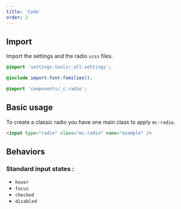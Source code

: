 ```yaml
---
title: 'Code'
order: 2
---
```


## Import

Import the settings and the radio `scss` files.

```scss
@import 'settings-tools/_all-settings';

@include import-font-families();

@import 'components/_c.radio';
```

## Basic usage

To create a classic radio you have one main class to apply `mc-radio`.

```html
<input type="radio" class="mc-radio" name="example" />
```

<Preview path="radio-default" />

## Behaviors

### Standard input states :

- `hover`
- `focus`
- `checked`
- `disabled`

<Preview path="radio-state" />
